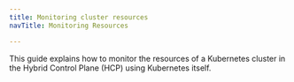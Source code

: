 ```yaml
---
title: Monitoring cluster resources
navTitle: Monitoring Resources

---
```


This guide explains how to monitor the resources of a Kubernetes cluster in the Hybrid Control Plane (HCP) using Kubernetes itself.
